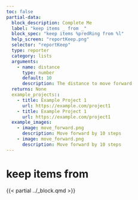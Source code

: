 ```yaml
---
toc: false
partial-data:
  block_description: Complete Me
  label: "keep items _ from _"
  block_spec: "keep items %predRing from %l"
  help_screen: "reportKeep.png"
  selector: "reportKeep"
  type: reporter
  category: lists
  arguments:
    - name: distance
      type: number
      default: 10
      description: The distance to move forward
  returns: None
  example_projects::
    - title: Example Project 1
      url: https://example.com/project1
    - title: Example Project 1
      url: https://example.com/project1
  example_images:
    - image: move_forward.png
      description: Move forward by 10 steps
    - image: move_forward.png
      description: Move forward by 10 steps
---
```


# keep items  from {.unnumbered}

{{< partial ../_block.qmd >}}
